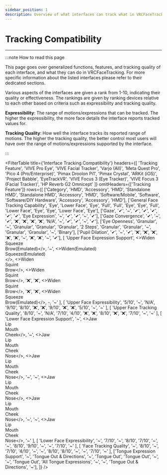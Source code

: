 ```yaml
---
sidebar_position: 1
description: Overview of what interfaces can track what in VRCFaceTracking.
---
```



# Tracking Compatibility

***

:::note How to read this page

This page goes over generalized functions, features, and 
tracking quality of each interface, and what they can do in 
VRCFaceTracking. For more specific information about the listed 
interfaces please refer to their dedicated sections.

Various aspects of the interfaces are given a rank from 1-10, indicating 
their quality or effectiveness. The rankings are given by ranking devices 
relative to each other based on criteria such as expressibility and 
tracking quality.

**Expressibility**: The range of motions/expressions that can be tracked. The higher 
the expressibility, the more face details the interface reports tracked values for. 

**Tracking Quality**: How well the interface tracks its reported range of motions. 
The higher the tracking quality, the better control most users will have over the 
range of motions/expressions supported by the interface. 

:::

<FilterTable
    title={'Interface Tracking Compatibility'}
    headers={[
        'Tracking Feature', 
        'VIVE Pro Eye', 
        'VIVE Facial Tracker', 
        'Varjo (All)', 
        'Meta Quest Pro', 
        'Pico 4 (Pro/Enterprise)', 
        'Pimax Droolon Pi1', 
        'Pimax Crystal', 
        'ARKit (iOS)', 
        'Project Babble', 
        'EyeTrackVR', 
        'VIVE Focus 3 (Eye Tracker)', 
        'VIVE Focus 3 (Facial Tracker)',
        'HP Reverb G2 Omnicept'
    ]}
    omitHeaders={['Tracking Feature']}
    rows={[
        ['Category', 'HMD', 'Accessory', 'HMD', 'Standalone HMD', 'Standalone HMD', 'Accessory', 'HMD', 'Software/Mobile', 'Software', 'Software/DIY Hardware', 'Accessory', 'Accessory', 'HMD'],
        ['General Face Tracking Capability', 'Eye', 'Lower Face', 'Eye', 'Full', 'Full', 'Eye', 'Eye', 'Full', 'Lower Face', 'Eye', 'Eye', 'Lower Face', 'Eye'],
        ['Gaze', '✔', '~', '✔', '✔', '✔', '✔', '✔', 'Eye Expression', '~', '✔', '✔', '~', '✔'],
        ['Gaze Convergence', '✔', '~', '✔', '❌', '❌', '❌', '❌', 'N/A', '~', '✔', '✔', '~', '✔'],
        ['Eye Openness', 'Granular', '~', 'Granular', 'Granular', 'Granular', '2 Steps', 'Granular', 'Granular', '~', 'Granular', 'Granular', '~', 'Binary'],
        ['Pupil Dilation', '✔', '~', '✔', '❌', '❌', '❌', '❌', '❌', '~', '❌', '❌', '~', '✔'],
        [
            'Upper Face Expression Support', 
            <>Widen<br/>Squeeze<br/>Brow(Emulated)</>, 
            '~', 
            <>Widen(Emulated)<br/>Squeeze(Emulated)<br/></>, 
            <>Widen<br/>Squint<br/>Brow</>, 
            <>Widen<br/>Squint<br/>Brow</>, 
            '❌', 
            '❌', 
            <>Widen<br/>Squint<br/>Brow</>, 
            '❌', 
            '❌', 
            <>Widen<br/>Squeeze<br/>Brow(Emulated)</>,
            `~`,
            '~'
        ],
        [
            'Upper Face Expressibility',
            '5/10', 
            '~', 
            'N/A', 
            '9/10',
            '8/10',
            '❌', 
            '❌', 
            '9/10', 
            '❌', 
            '❌',
            '5/10',
            '~',
            '~'
        ],
        [
            'Upper Face Tracking Quality',
            '8/10', 
            '~', 
            'N/A', 
            '7/10',
            '4/10',
            '❌', 
            '❌', 
            '8/10', 
            '❌', 
            '❌',
            '7/10',
            '~',
            '~'
        ],
        [
            'Lower Face Expression Support',
            '~', 
            <>Jaw<br/>Lip<br/>Mouth<br/>Cheek</>, 
            '~', 
            <>Jaw<br/>Lip<br/>Mouth<br/>Cheek<br/>Nose</>,
            <>Jaw<br/>Lip<br/>Mouth<br/>Cheek<br/>Nose</>,
            '~', 
            '~', 
            <>Jaw<br/>Lip<br/>Mouth<br/>Cheek<br/>Nose</>, 
            <>Jaw<br/>Lip<br/>Mouth<br/>Cheek<br/>Nose</>, 
            '~',
            '~',
            <>Jaw<br/>Lip<br/>Mouth<br/>Cheek<br/>Nose</>,
            '~'
        ],
        [
            'Lower Face Expressibility',
            '~', 
            '7/10', 
            '~', 
            '8/10',
            '7/10',
            '~', 
            '~', 
            '8/10', 
            '9/10', 
            '~',
            '~',
            '7/10',
            '~'
        ],
        [
            'Face Tracking Quality',
            '~', 
            '8/10', 
            '~', 
            '7/10',
            '4/10',
            '~', 
            '~', 
            '8/10', 
            '8/10', 
            '~',
            '~',
            '7/10',
            '~'
        ],
        ['Tongue Expression Support', '~', 'Tongue Out & Directions', '~', 'Tongue Out', 'Tongue Out', '~', '~', 'Tongue Out', 'All Tongue Expressions', '~', '~', 'Tongue Out & Directions', '~'],
    ]}
/>
